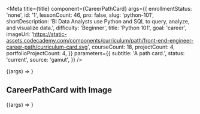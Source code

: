 
<Meta
  title={title}
  component={CareerPathCard}
  args={{
    enrollmentStatus: 'none',
    id: '1',
    lessonCount: 46,
    pro: false,
    slug: 'python-101',
    shortDescription:
      'BI Data Analysts use Python and SQL to query, analyze, and visualize data.',
    difficulty: 'Beginner',
    title: 'Python 101',
    goal: 'career',
    imageUrl:
      'https://static-assets.codecademy.com/components/curriculum/path/front-end-engineer-career-path/curriculum-card.svg',
    courseCount: 18,
    projectCount: 4,
    portfolioProjectCount: 4,
  }}
  parameters={{
    subtitle: 'A path card.',
    status: 'current',
    source: 'gamut',
  }}
/>

<Canvas>
  <Story name="CareerPathCard">{(args) => <CareerPathCard {...args} />}</Story>
</Canvas>

<Props story="CareerPathCard" />

## CareerPathCard with Image

<Canvas>
  <Story name="CareerPathCard with Image">
    {(args) => <CareerPathCard {...args} isFullSize />}
  </Story>
</Canvas>
